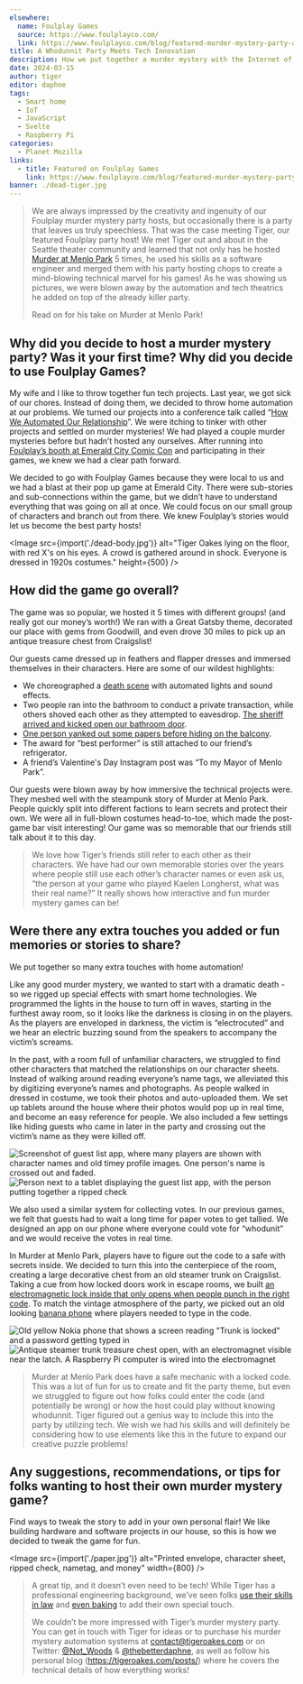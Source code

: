 ```yaml
---
elsewhere:
  name: Foulplay Games
  source: https://www.foulplayco.com/
  link: https://www.foulplayco.com/blog/featured-murder-mystery-party-a-whodunnit-party-meets-tech-innovation
title: A Whodunnit Party Meets Tech Innovation
description: How we put together a murder mystery with the Internet of Things.
date: 2024-03-15
author: tiger
editor: daphne
tags:
  - Smart home
  - IoT
  - JavaScript
  - Svelte
  - Raspberry Pi
categories:
  - Planet Mozilla
links:
  - title: Featured on Foulplay Games
    link: https://www.foulplayco.com/blog/featured-murder-mystery-party-a-whodunnit-party-meets-tech-innovation
banner: ./dead-tiger.jpg
---
```



> We are always impressed by the creativity and ingenuity of our Foulplay murder mystery party hosts, but occasionally there is a party that leaves us truly speechless. That was the case meeting Tiger, our featured Foulplay party host! We met Tiger out and about in the Seattle theater community and learned that not only has he hosted [Murder at Menlo Park](https://www.foulplayco.com/murder-at-menlo-park) 5 times, he used his skills as a software engineer and merged them with his party hosting chops to create a mind-blowing technical marvel for his games! As he was showing us pictures, we were blown away by the automation and tech theatrics he added on top of the already killer party.
>
> Read on for his take on Murder at Menlo Park!

## Why did you decide to host a murder mystery party? Was it your first time? Why did you decide to use Foulplay Games?

My wife and I like to throw together fun tech projects. Last year, we got sick of our chores. Instead of doing them, we decided to throw home automation at our problems. We turned our projects into a conference talk called “[How We Automated Our Relationship](https://www.youtube.com/watch?v=Zxe7bDZweoI&list=PLrF7wZ1Ze5uH1xudf--exufrlgCVCE3n6&index=1)”. We were itching to tinker with other projects and settled on murder mysteries! We had played a couple murder mysteries before but hadn’t hosted any ourselves. After running into [Foulplay’s booth at Emerald City Comic Con](https://www.foulplayco.com/blog/pop-up-murder-mystery-games-at-emerald-city-comic-con-our-recap) and participating in their games, we knew we had a clear path forward.

We decided to go with Foulplay Games because they were local to us and we had a blast at their pop up game at Emerald City. There were sub-stories and sub-connections within the game, but we didn’t have to understand everything that was going on all at once. We could focus on our small group of characters and branch out from there. We knew Foulplay’s stories would let us become the best party hosts!

<Image
  src={import('./dead-body.jpg')}
  alt="Tiger Oakes lying on the floor, with red X's on his eyes. A crowd is gathered around in shock. Everyone is dressed in 1920s costumes."
  height={500}
/>

## How did the game go overall?

The game was so popular, we hosted it 5 times with different groups! (and really got our money’s worth!) We ran with a Great Gatsby theme, decorated our place with gems from Goodwill, and even drove 30 miles to pick up an antique treasure chest from Craigslist!

Our guests came dressed up in feathers and flapper dresses and immersed themselves in their characters. Here are some of our wildest highlights:

- We choreographed a [death scene](https://www.youtube.com/watch?v=0tIsMIf8bTQ) with automated lights and sound effects.
- Two people ran into the bathroom to conduct a private transaction, while others shoved each other as they attempted to eavesdrop. [The sheriff arrived and kicked open our bathroom door](https://www.instagram.com/reel/C3cHT64OEgm/).
- [One person yanked out some papers before hiding on the balcony](https://www.instagram.com/reel/C3b5AWeM_J8/).
- The award for “best performer” is still attached to our friend’s refrigerator.
- A friend’s Valentine's Day Instagram post was “To my Mayor of Menlo Park”.

Our guests were blown away by how immersive the technical projects were. They meshed well with the steampunk story of Murder at Menlo Park. People quickly split into different factions to learn secrets and protect their own. We were all in full-blown costumes head-to-toe, which made the post-game bar visit interesting! Our game was so memorable that our friends still talk about it to this day.

> We love how Tiger’s friends still refer to each other as their characters. We have had our own memorable stories over the years where people still use each other’s character names or even ask us, “the person at your game who played Kaelen Longherst, what was their real name?” It really shows how interactive and fun murder mystery games can be!

## Were there any extra touches you added or fun memories or stories to share?

We put together so many extra touches with home automation!

Like any good murder mystery, we wanted to start with a dramatic death - so we rigged up special effects with smart home technologies. We programmed the lights in the house to turn off in waves, starting in the furthest away room, so it looks like the darkness is closing in on the players. As the players are enveloped in darkness, the victim is “electrocuted” and we hear an electric buzzing sound from the speakers to accompany the victim’s screams.

In the past, with a room full of unfamiliar characters, we struggled to find other characters that matched the relationships on our character sheets. Instead of walking around reading everyone’s name tags, we alleviated this by digitizing everyone’s names and photographs. As people walked in dressed in costume, we took their photos and auto-uploaded them. We set up tablets around the house where their photos would pop up in real time, and become an easy reference for people. We also included a few settings like hiding guests who came in later in the party and crossing out the victim’s name as they were killed off.

<div class="grid grid-cols-1 sm:grid-cols-3 gap-2 justify-center">
  <Image
    class="col-span-2"
    src={import('./guest-list.jpg')}
    alt="Screenshot of guest list app, where many players are shown with character names and old timey profile images. One person's name is crossed out and faded."
    width={530}
  />
  <Image
    src={import('./solving-check.jpg')}
    alt="Person next to a tablet displaying the guest list app, with the person putting together a ripped check"
    width={260}
  />
</div>

We also used a similar system for collecting votes. In our previous games, we felt that guests had to wait a long time for paper votes to get tallied. We designed an app on our phone where everyone could vote for “whodunit” and we would receive the votes in real time.

In Murder at Menlo Park, players have to figure out the code to a safe with secrets inside. We decided to turn this into the centerpiece of the room, creating a large decorative chest from an old steamer trunk on Craigslist. Taking a cue from how locked doors work in escape rooms, we built [an electromagnetic lock inside that only opens when people punch in the right code](https://www.youtube.com/shorts/ERMIYKDRYEo). To match the vintage atmosphere of the party, we picked out an old looking [banana phone](https://en.wikipedia.org/wiki/Nokia_8110_4G) where players needed to type in the code.

<div class="grid grid-cols-2 gap-2">
  <Image
    src={import('./banana-phone.jpg')}
    alt='Old yellow Nokia phone that shows a screen reading "Trunk is locked" and a password getting typed in'
    width={392}
    height={392}
  />
  <Image
    src={import('./treasure-chest.jpg')}
    alt="Antique steamer trunk treasure chest open, with an electromagnet visible near the latch. A Raspberry Pi computer is wired into the electromagnet"
    width={392}
    height={392}
  />
</div>

> Murder at Menlo Park does have a safe mechanic with a locked code. This was a lot of fun for us to create and fit the party theme, but even we struggled to figure out how folks could enter the code (and potentially be wrong) or how the host could play without knowing whodunnit. Tiger figured out a genius way to include this into the party by utilizing tech. We wish we had his skills and will definitely be considering how to use elements like this in the future to expand our creative puzzle problems!

## Any suggestions, recommendations, or tips for folks wanting to host their own murder mystery game?

Find ways to tweak the story to add in your own personal flair! We like building hardware and software projects in our house, so this is how we decided to tweak the game for fun.

<Image
  src={import('./paper.jpg')}
  alt="Printed envelope, character sheet, ripped check, nametag, and money"
  width={800}
/>

> A great tip, and it doesn’t even need to be tech! While Tiger has a professional engineering background, we’ve seen folks [use their skills in law](https://www.foulplayco.com/blog/featured-murder-mystery-party-this-curious-case-is-closed) and [even baking](https://www.instagram.com/p/CzJsyjVL8ZE/?utm_source=ig_web_copy_link&igsh=MzRlODBiNWFlZA==) to add their own special touch.
>
> We couldn’t be more impressed with Tiger’s murder mystery party. You can get in touch with Tiger for ideas or to purchase his murder mystery automation systems at [contact@tigeroakes.com](mailto:contact@tigeroakes.com) or on Twitter: [@Not_Woods](https://twitter.com/Not_Woods) & [@thebetterdaphne](https://twitter.com/thebetterdaphne), as well as follow his personal blog (https://tigeroakes.com/posts/) where he covers the technical details of how everything works!
